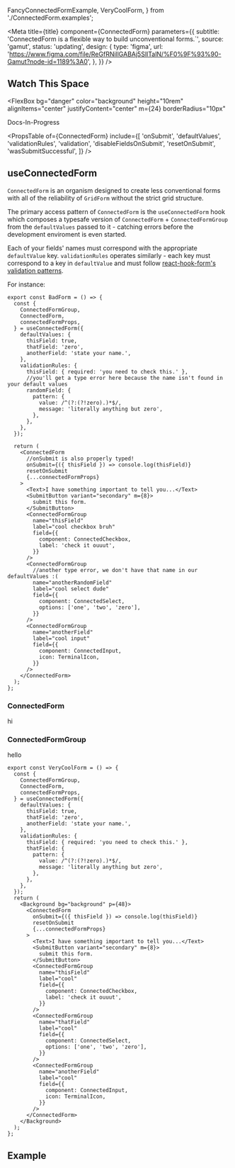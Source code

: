 
  FancyConnectedFormExample,
  VeryCoolForm,
} from './ConnectedForm.examples';

<Meta
  title={title}
  component={ConnectedForm}
  parameters={{
    subtitle: 'ConnectedForm is a flexible way to build unconventional forms.`',
    source: 'gamut',
    status: 'updating',
    design: {
      type: 'figma',
      url:
        'https://www.figma.com/file/ReGfRNillGABAj5SlITalN/%F0%9F%93%90-Gamut?node-id=1189%3A0',
    },
  }}
/>

## Watch This Space

<FlexBox
  bg="danger"
  color="background"
  height="10rem"
  alignItems="center"
  justifyContent="center"
  m={24}
  borderRadius="10px"
>
  <Text variant="title-lg"> Docs-In-Progress</Text>
</FlexBox>

<VeryCoolForm />

<PropsTable
  of={ConnectedForm}
  include={[
    'onSubmit',
    'defaultValues',
    'validationRules',
    'validation',
    'disableFieldsOnSubmit',
    'resetOnSubmit',
    'wasSubmitSuccessful',
  ]}
/>

## useConnectedForm

`ConnectedForm` is an organism designed to create less conventional forms with all of the reliability of `GridForm` without the strict grid structure.

The primary access pattern of `ConnectedForm` is the `useConnectedForm` hook which composes a typesafe version of `ConnectedForm` + `ConnectedFormGroup` from the `defaultValues` passed to it - catching errors before the development enviroment is even started.

Each of your fields' names must correspond with the appropriate `defaultValue` key. `validationRules` operates similarly - each key must correspond to a key in `defaultValue` and must follow [react-hook-form's](https://react-hook-form.com) [validation patterns](https://react-hook-form.com/v6/api#register).

For instance:

```tsx
export const BadForm = () => {
  const {
    ConnectedFormGroup,
    ConnectedForm,
    connectedFormProps,
  } = useConnectedForm({
    defaultValues: {
      thisField: true,
      thatField: 'zero',
      anotherField: 'state your name.',
    },
    validationRules: {
      thisField: { required: 'you need to check this.' },
      //you'll get a type error here because the name isn't found in your default values
      randomField: {
        pattern: {
          value: /^(?:(?!zero).)*$/,
          message: 'literally anything but zero',
        },
      },
    },
  });

  return (
    <ConnectedForm
      //onSubmit is also properly typed!
      onSubmit={({ thisField }) => console.log(thisField)}
      resetOnSubmit
      {...connectedFormProps}
    >
      <Text>I have something important to tell you...</Text>
      <SubmitButton variant="secondary" m={8}>
        submit this form.
      </SubmitButton>
      <ConnectedFormGroup
        name="thisField"
        label="cool checkbox bruh"
        field={{
          component: ConnectedCheckbox,
          label: 'check it ouuut',
        }}
      />
      <ConnectedFormGroup
        //another type error, we don't have that name in our defaultValues :(
        name="anotherRandomField"
        label="cool select dude"
        field={{
          component: ConnectedSelect,
          options: ['one', 'two', 'zero'],
        }}
      />
      <ConnectedFormGroup
        name="anotherField"
        label="cool input"
        field={{
          component: ConnectedInput,
          icon: TerminalIcon,
        }}
      />
    </ConnectedForm>
  );
};
```

### ConnectedForm

hi

### ConnectedFormGroup

hello

```tsx
export const VeryCoolForm = () => {
  const {
    ConnectedFormGroup,
    ConnectedForm,
    connectedFormProps,
  } = useConnectedForm({
    defaultValues: {
      thisField: true,
      thatField: 'zero',
      anotherField: 'state your name.',
    },
    validationRules: {
      thisField: { required: 'you need to check this.' },
      thatField: {
        pattern: {
          value: /^(?:(?!zero).)*$/,
          message: 'literally anything but zero',
        },
      },
    },
  });
  return (
    <Background bg="background" p={48}>
      <ConnectedForm
        onSubmit={({ thisField }) => console.log(thisField)}
        resetOnSubmit
        {...connectedFormProps}
      >
        <Text>I have something important to tell you...</Text>
        <SubmitButton variant="secondary" m={8}>
          submit this form.
        </SubmitButton>
        <ConnectedFormGroup
          name="thisField"
          label="cool"
          field={{
            component: ConnectedCheckbox,
            label: 'check it ouuut',
          }}
        />
        <ConnectedFormGroup
          name="thatField"
          label="cool"
          field={{
            component: ConnectedSelect,
            options: ['one', 'two', 'zero'],
          }}
        />
        <ConnectedFormGroup
          name="anotherField"
          label="cool"
          field={{
            component: ConnectedInput,
            icon: TerminalIcon,
          }}
        />
      </ConnectedForm>
    </Background>
  );
};
```

## Example

<FancyConnectedFormExample />
